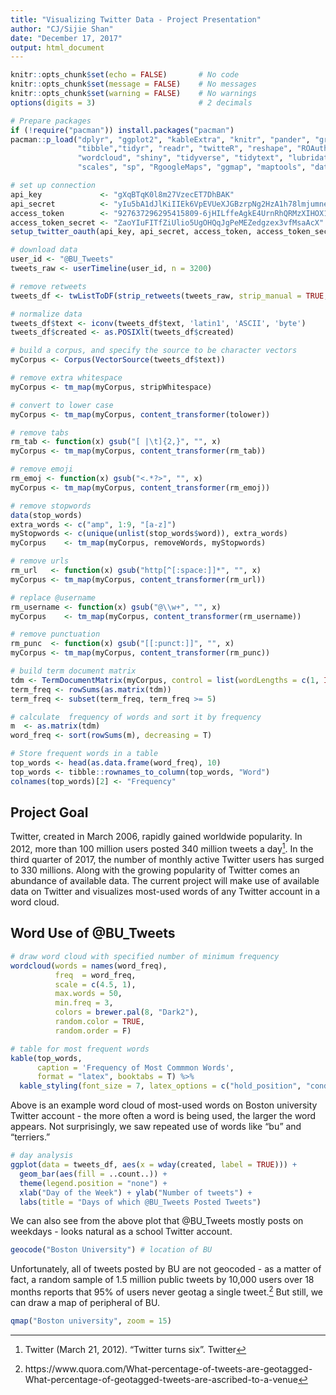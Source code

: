 ---
title: "Visualizing Twitter Data - Project Presentation"
author: "CJ/Sijie Shan"
date: "December 17, 2017"
output: html_document
---

```{r set up environment, include = FALSE}
knitr::opts_chunk$set(echo = FALSE)       # No code
knitr::opts_chunk$set(message = FALSE)    # No messages
knitr::opts_chunk$set(warning = FALSE)    # No warnings
options(digits = 3)                       # 2 decimals

# Prepare packages
if (!require("pacman")) install.packages("pacman")
pacman::p_load("dplyr", "ggplot2", "kableExtra", "knitr", "pander", "gridExtra",
               "tibble","tidyr", "readr", "twitteR", "reshape", "ROAuth", "tm", 
               "wordcloud", "shiny", "tidyverse", "tidytext", "lubridate", "syuzhet",
               "scales", "sp", "RgoogleMaps", "ggmap", "maptools", "datasets", "tigris")
```

```{r connect to twitter and downoad, include = FALSE}
# set up connection
api_key             <- "gXqBTqK0l8m27VzecET7DhBAK"
api_secret          <- "yIu5bA1dJlKiIIEk6VpEVUeXJGBzrpNg2HzA1h78lmjumneMRX"
access_token        <- "927637296295415809-6jHILffeAgkE4UrnRhQRMzXIHOX1MO1"
access_token_secret <- "ZaoYIuFITfZiUlio5UgOHQqJgPeMEZedgzex3vfMsaAcX"
setup_twitter_oauth(api_key, api_secret, access_token, access_token_secret)

# download data
user_id <- "@BU_Tweets"
tweets_raw <- userTimeline(user_id, n = 3200)

# remove retweets
tweets_df <- twListToDF(strip_retweets(tweets_raw, strip_manual = TRUE, strip_mt = TRUE))

# normalize data
tweets_df$text <- iconv(tweets_df$text, 'latin1', 'ASCII', 'byte')
tweets_df$created <- as.POSIXlt(tweets_df$created)

# build a corpus, and specify the source to be character vectors
myCorpus <- Corpus(VectorSource(tweets_df$text))

# remove extra whitespace
myCorpus <- tm_map(myCorpus, stripWhitespace)

# convert to lower case
myCorpus <- tm_map(myCorpus, content_transformer(tolower))

# remove tabs
rm_tab <- function(x) gsub("[ |\t]{2,}", "", x)
myCorpus <- tm_map(myCorpus, content_transformer(rm_tab))

# remove emoji
rm_emoj <- function(x) gsub("<.*?>", "", x)
myCorpus <- tm_map(myCorpus, content_transformer(rm_emoj))

# remove stopwords
data(stop_words)
extra_words <- c("amp", 1:9, "[a-z]")
myStopwords <- c(unique(unlist(stop_words$word)), extra_words)
myCorpus    <- tm_map(myCorpus, removeWords, myStopwords)

# remove urls
rm_url   <- function(x) gsub("http[^[:space:]]*", "", x)
myCorpus <- tm_map(myCorpus, content_transformer(rm_url))

# replace @username
rm_username <- function(x) gsub("@\\w+", "", x)
myCorpus    <- tm_map(myCorpus, content_transformer(rm_username))

# remove punctuation
rm_punc  <- function(x) gsub("[[:punct:]]", "", x)
myCorpus <- tm_map(myCorpus, content_transformer(rm_punc))

# build term document matrix
tdm <- TermDocumentMatrix(myCorpus, control = list(wordLengths = c(1, Inf)))
term_freq <- rowSums(as.matrix(tdm))
term_freq <- subset(term_freq, term_freq >= 5)

# calculate  frequency of words and sort it by frequency
m  <- as.matrix(tdm)
word_freq <- sort(rowSums(m), decreasing = T)

# Store frequent words in a table
top_words <- head(as.data.frame(word_freq), 10)
top_words <- tibble::rownames_to_column(top_words, "Word")
colnames(top_words)[2] <- "Frequency"
```

## Project Goal

Twitter, created in March 2006, rapidly gained worldwide popularity. In 2012, more than 100 million users posted 340 million tweets a day[^1]. In the third quarter of 2017, the number of monthly active Twitter users has surged to 330 millions. Along with the growing popularity of Twitter comes an abundance of available data. The current project will make use of available data on Twitter and visualizes most-used words of any Twitter account in a word cloud.

[^1]: Twitter (March 21, 2012). "Twitter turns six". Twitter

## Word Use of @BU_Tweets
```{r word cloud, out.width = '50%', fig.align = 'center'}
# draw word cloud with specified number of minimum frequency
wordcloud(words = names(word_freq), 
          freq  = word_freq,
          scale = c(4.5, 1),
          max.words = 50,
          min.freq = 3,
          colors = brewer.pal(8, "Dark2"),
          random.color = TRUE,
          random.order = F)

# table for most frequent words
kable(top_words,
      caption = 'Frequency of Most Commmon Words',
      format = "latex", booktabs = T) %>%
  kable_styling(font_size = 7, latex_options = c("hold_position", "condensed", "striped"))
```

Above is an example word cloud of most-used words on Boston university Twitter account - the more often a word is being used, the larger the word appears. Not surprisingly, we saw repeated use of words like "bu" and "terriers."  

```{r day analysis, out.width = '50%', fig.align = 'center'}
# day analysis
ggplot(data = tweets_df, aes(x = wday(created, label = TRUE))) +
  geom_bar(aes(fill = ..count..)) +
  theme(legend.position = "none") +
  xlab("Day of the Week") + ylab("Number of tweets") + 
  labs(title = "Days of which @BU_Tweets Posted Tweets")
```

We can also see from the above plot that @BU_Tweets mostly posts on weekdays - looks natural as a school Twitter account.

```{r bu location, echo = TRUE}
geocode("Boston University") # location of BU
```

Unfortunately, all of tweets posted by BU are not geocoded - as a matter of fact, a random sample of 1.5 million public tweets by 10,000 users over 18 months reports that 95% of users never geotag a single tweet.[^2] But still, we can draw a map of peripheral of BU.

[^2]: https://www.quora.com/What-percentage-of-tweets-are-geotagged-What-percentage-of-geotagged-tweets-are-ascribed-to-a-venue

```{r bu map, out.width = '50%', fig.align = 'center'}
qmap("Boston university", zoom = 15)
```
